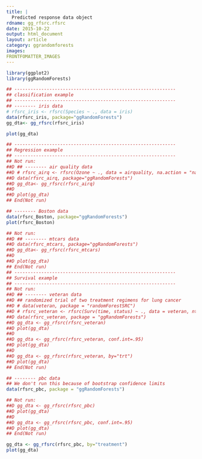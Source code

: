 ```yaml
---
title: |
  Predicted response data object
rdname: gg_rfsrc.rfsrc
date: 2015-10-22
output: html_document
layout: article
category: ggrandomforests
images:
FRONTFOMATTER_IMAGES
---
```


```r
library(ggplot2)
library(ggRandomForests)
```

```r
## ------------------------------------------------------------
## classification example
## ------------------------------------------------------------
## -------- iris data
# rfsrc_iris <- rfsrc(Species ~ ., data = iris)
data(rfsrc_iris, package="ggRandomForests")
gg_dta<- gg_rfsrc(rfsrc_iris)

plot(gg_dta)

## ------------------------------------------------------------
## Regression example
## ------------------------------------------------------------
## Not run: 
##D ## -------- air quality data
##D # rfsrc_airq <- rfsrc(Ozone ~ ., data = airquality, na.action = "na.impute")
##D data(rfsrc_airq, package="ggRandomForests")
##D gg_dta<- gg_rfsrc(rfsrc_airq)
##D 
##D plot(gg_dta)
## End(Not run)

## -------- Boston data
data(rfsrc_Boston, package="ggRandomForests")
plot(rfsrc_Boston)

## Not run: 
##D ## -------- mtcars data
##D data(rfsrc_mtcars, package="ggRandomForests")
##D gg_dta<- gg_rfsrc(rfsrc_mtcars)
##D 
##D plot(gg_dta)
## End(Not run)
## ------------------------------------------------------------
## Survival example
## ------------------------------------------------------------
## Not run: 
##D ## -------- veteran data
##D ## randomized trial of two treatment regimens for lung cancer
##D # data(veteran, package = "randomForestSRC")
##D # rfsrc_veteran <- rfsrc(Surv(time, status) ~ ., data = veteran, ntree = 100)
##D data(rfsrc_veteran, package = "ggRandomForests")
##D gg_dta <- gg_rfsrc(rfsrc_veteran)
##D plot(gg_dta)
##D 
##D gg_dta <- gg_rfsrc(rfsrc_veteran, conf.int=.95)
##D plot(gg_dta)
##D 
##D gg_dta <- gg_rfsrc(rfsrc_veteran, by="trt")
##D plot(gg_dta)
## End(Not run)

## -------- pbc data
## We don't run this because of bootstrap confidence limits
data(rfsrc_pbc, package = "ggRandomForests")

## Not run: 
##D gg_dta <- gg_rfsrc(rfsrc_pbc)
##D plot(gg_dta)
##D 
##D gg_dta <- gg_rfsrc(rfsrc_pbc, conf.int=.95)
##D plot(gg_dta)
## End(Not run)

gg_dta <- gg_rfsrc(rfsrc_pbc, by="treatment")
plot(gg_dta)



```